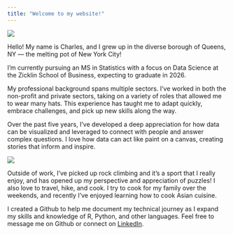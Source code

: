 ```yaml
---
title: "Welcome to my website!"
---
```


![](/Users/charlesramirez/stat-projects/img/zipline_in_sxm.png)

Hello! My name is Charles, and I grew up in the diverse borough of Queens, NY — the melting pot of New York City!

I'm currently pursuing an MS in Statistics with a focus on Data Science at the Zicklin School of Business, expecting to graduate in 2026.

My professional background spans multiple sectors. I've worked in both the non-profit and private sectors, taking on a variety of roles that allowed me to wear many hats. This experience has taught me to adapt quickly, embrace challenges, and pick up new skills along the way.

Over the past five years, I've developed a deep appreciation for how data can be visualized and leveraged to connect with people and answer complex questions. I love how data can act like paint on a canvas, creating stories that inform and inspire. 

![](/Users/charlesramirez/stat-projects/img/Rockclimbing_central park.png)

Outside of work, I've picked up rock climbing and it's a sport that I really enjoy, and has opened up my perspective and appreciation of puzzles! I also love to travel, hike, and cook. I try to cook for my family over the weekends, and recently I've enjoyed learning how to cook Asian cuisine. 

I created a Github to help me document my technical journey as I expand my skills and knowledge of R, Python, and other languages. Feel free to message me on Github or connect on [LinkedIn](https://www.linkedin.com/in/charles-r-a6b185129/).